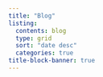 ```yaml
---
title: "Blog"
listing:
  contents: blog
  type: grid
  sort: "date desc"
  categories: true
title-block-banner: true
---
```

